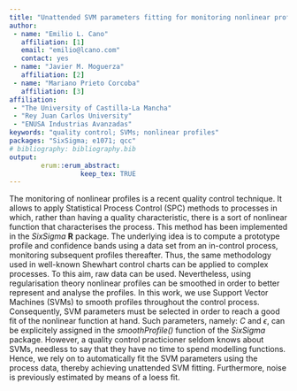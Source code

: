 ```yaml
---
title: "Unattended SVM parameters fitting for monitoring nonlinear profiles"
author:
 - name: "Emilio L. Cano"
   affiliation: [1]
   email: "emilio@lcano.com"
   contact: yes
 - name: "Javier M. Moguerza"
   affiliation: [2]
 - name: "Mariano Prieto Corcoba"
   affiliation: [3]   
affiliation:
 - "The University of Castilla-La Mancha"
 - "Rey Juan Carlos University"
 - "ENUSA Industrias Avanzadas"
keywords: "quality control; SVMs; nonlinear profiles"
packages: "SixSigma; e1071; qcc"
# bibliography: bibliography.bib
output:  
        erum::erum_abstract:
                  keep_tex: TRUE
---
```


The monitoring of nonlinear profiles is a recent quality control
technique. It allows to apply Statistical Process Control (SPC) methods
to processes in which, rather than having a quality characteristic,
there is a sort of nonlinear function that characterises the process.
This method has been implemented in the *SixSigma* **R** package. The underlying idea is to compute a
prototype profile and confidence bands using a data set from an
in-control process, monitoring subsequent profiles thereafter. Thus, the
same methodology used in well-known Shewhart control charts can be
applied to complex processes. To this aim, raw data can be used.
Nevertheless, using regularisation theory nonlinear profiles can be
smoothed in order to better represent and analyse the profiles. In this
work, we use Support Vector Machines (SVMs) to smooth profiles
throughout the control process. Consequently, SVM parameters must be
selected in order to reach a good fit of the nonlinear function at hand.
Such parameters, namely: $C$ and $\epsilon$, can be explicitely assigned in
the *smoothProfile()* function of the *SixSigma* package. However, a quality
control practicioner seldom knows about SVMs, needless to say that they
have no time to spend modelling functions. Hence, we rely on to
automatically fit the SVM parameters using the process data, thereby
achieving unattended SVM fitting. Furthermore, noise is previously
estimated by means of a loess fit.

<!--  -->
<!-- **References** -->
<!-- [1] Cano EL, Moguerza JM and Redchuk A (2012). Six Sigma with R. Statistical Engineering for Process Improvement, volume 36 series Use R! Springer, New York. 
 [2] Cano EL, Moguerza JM and Prieto M (2015). Quality Control with R. An ISO Standards Approach, series Use R! Springer. 
 [3] Moguerza, J.M., Muñoz, A. (2006). Support Vector Machines with applications. Stat. Sci. 21(3), 322-336 
 [4] Cherkassky, V and Ma, Y (2004). Practical selection of SVM parameters and noise estimation for SVM regression. Neural Networks, 17(1), 113-126 -->
